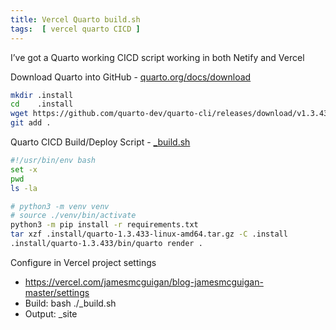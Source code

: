 ```yaml
---
title: Vercel Quarto build.sh
tags:  [ vercel quarto CICD ]
---
```


I've got a Quarto working CICD script working in both Netify and Vercel

Download Quarto into GitHub - [quarto.org/docs/download](https://quarto.org/docs/download)

```bash
mkdir .install
cd    .install
wget https://github.com/quarto-dev/quarto-cli/releases/download/v1.3.433/quarto-1.3.433-linux-amd64.tar.gz
git add .
```

Quarto CICD Build/Deploy Script
- [_build.sh](/_build.sh)
```bash
#!/usr/bin/env bash
set -x
pwd
ls -la

# python3 -m venv venv
# source ./venv/bin/activate
python3 -m pip install -r requirements.txt
tar xzf .install/quarto-1.3.433-linux-amd64.tar.gz -C .install
.install/quarto-1.3.433/bin/quarto render .
```

Configure in Vercel project settings 

- [https://vercel.com/jamesmcguigan/blog-jamesmcguigan-master/settings](https://vercel.com/jamesmcguigan/blog-jamesmcguigan-master/settings)
- Build: bash ./_build.sh
- Output: _site
